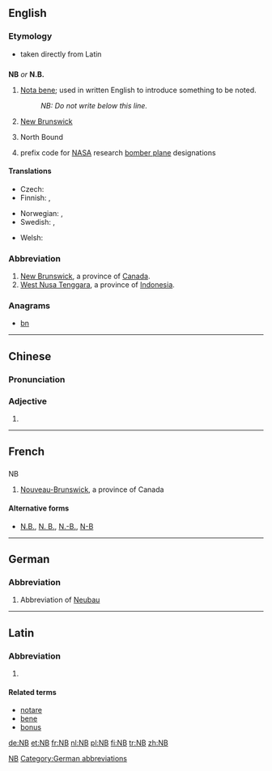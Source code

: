 {{also|Nb|nb|N.B.|N.-B.}}
==English==

===Etymology===
* {{qualifier|for nota bene}} taken directly from Latin

==={{initialism-old|en}}===
'''NB''' ''or'' '''N.B.'''

# [[nota bene|Nota bene]]; used in written English to introduce something to be noted.
#: ''NB: Do not write below this line.''
# {{context|Canada|lang=en}} [[New Brunswick]] {{qualifier|Canadian province}}
# North Bound
# {{context|US|aviation|lang=en}} prefix code for [[NASA]] research [[bomber plane]] designations

====Translations====
{{trans-top|Nota bene; used in written English to introduce something to be noted}}
* Czech: {{t|cs|pozn.}}
* Finnish: {{t|fi|HUOM}}, {{t|fi|Huom}}
{{trans-mid}}
* Norwegian: {{t|no|NB}}, {{t|no|Notabene}}
* Swedish: {{t|sv|obs}}, {{t+|sv|observera}}
{{trans-bottom}}

{{trans-top|New Brunswick}}
{{trans-mid}}
{{trans-bottom}}

{{trans-top|North Bound}}
{{trans-mid}}
{{trans-bottom}}

{{checktrans-top}}
{{trans-mid}}
* Welsh: {{t-check|cy|DS}}
{{trans-bottom}}

===Abbreviation===
{{head|en|abbreviation}}

# [[New Brunswick]], a province of [[Canada]].
# [[West Nusa Tenggara]], a province of [[Indonesia]].

===Anagrams===
* [[bn#English|bn]]

----

==Chinese==

===Pronunciation===
{{zh-pron
|m=niúbī
|cat=adj
}}

===Adjective===
{{zh-adj}}

# {{alternative form of|牛屄|lang=zh|sort=niu2bi1}}

[[Category:Mandarin terms written in foreign scripts|NB]]

----

==French==

==={{abbreviation-old|fr}}===
; NB

# [[Nouveau-Brunswick]], a province of Canada

====Alternative forms====
* [[N.B.]], [[N. B.]], [[N.-B.]], [[N-B]]

----

==German==

===Abbreviation===
{{head|de|abbreviation}}

# {{context|apartment listing|lang=de}} Abbreviation of [[Neubau]]

[[Category:German abbreviations]]

----

==Latin==

===Abbreviation===
{{head|la|abbreviation}}

# {{abbreviation of|nota bene|lang=la}}

====Related terms====
* [[notare]]
* [[bene]]
* [[bonus]]

[[de:NB]]
[[et:NB]]
[[fr:NB]]
[[nl:NB]]
[[pl:NB]]
[[fi:NB]]
[[tr:NB]]
[[zh:NB]]